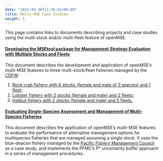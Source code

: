 ```yaml
---
date: "2022-03-16T11:35:01+06:00"
title: Multi-MSE Case Studies
weight: 5
---
```


This page contains links to documents describing projects and case studies using the multi-stock and/or multi-fleet feature of openMSE.


#### <a href="/multi-MSE/CDFW_MultiMSE.html"> Developing the MSEtool package for Management Strategy Evaluation with Multiple Stocks and Fleets </a>

This document describes the development and application of openMSE's multi-MSE features to three multi-stock/fleet fisheries managed by the [CDFW](https://wildlife.ca.gov/):

1. <a href="/multi-MSE/CDFW_MultiMSE.html#rock-crab-case-study"> Rock crab fishery with 6 stocks (female and male of 3 species) and 1 fleet; </a>
2. <a href="/multi-MSE/CDFW_MultiMSE.html#lobster-case-study">Lobster fishery with 2 stocks (female and male) and 2 fleets;</a>
3. <a href="/multi-MSE/CDFW_MultiMSE.html#halibut-case-study"> Halibut fishery with 2 stocks (female and male) and 5 fleets. </a>
 
#### <a href="/multi-MSE/Framework_Manual.pdf"> Evaluating Single-Species Assessment and Management of Multi-Species Fisheries </a>

This document describes the application of openMSE's multi-MSE features to evaluate the performance of alternative management options for multispecies fisheries that are
managed assuming a single stock. It uses the blue-deacon fishery managed by the [Pacific Fishery Management Council](https://www.pcouncil.org/) as a case study, and implements the PFMC's P* uncertainty buffer approach in a series of management procedures.
